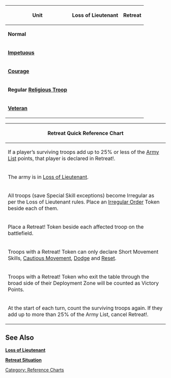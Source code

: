 {{section-reference-charts}}


{{n4only}}
{{n4}}


{| class="wikitable-dark"
|-
! Unit !! Loss of Lieutenant !! Retreat
|-
| '''Normal''' || {{image | name=irregular0.jpg | style= 96inline }} || {{image | name=irregular0.jpg | style= 96inline }} {{image | name=retreat_0.jpg | style= 96inline }}
|-
| '''[[Impetuous]]''' || {{image | name=irregular0.jpg | style= 96inline }} {{image | name=impetuous0.jpg | style= 96inline }} || {{image | name=irregular0.jpg | style= 96inline }} {{image | name=retreat_0.jpg | style= 96inline }}
|-
| '''[[Courage]]''' || {{image | name=irregular0.jpg | style= 96inline }} || {{image | name=irregular0.jpg | style= 96inline }} 
|-
| '''Regular [[Religious Troop]]''' || {{image | name=irregular0.jpg | style= 96inline }} || {{image | name=irregular0.jpg | style= 96inline }} 
|-
| '''[[Veteran]]''' || {{image | name=eng-regular-order-512.jpg | style= 96inline }} || {{image | name=eng-regular-order-512.jpg | style= 96inline }} 
|}


{| class="wikitable-dark"
|-
! Retreat Quick Reference Chart
|- 
| If a player’s surviving troops add up to 25% or less of the [[Army List]] points, that player is declared in Retreat!.
|- 
| The army is in [[Loss of Lieutenant]].
|- 
| All troops (save Special Skill exceptions) become Irregular as per the Loss of Lieutenant rules. Place an [[Irregular Order]] Token beside each of them.
|- 
| Place a Retreat! Token beside each affected troop on the battlefield.
|- 
| Troops with a Retreat! Token can only declare Short Movement Skills, [[Cautious Movement]], [[Dodge]] and [[Reset]].
|- 
| Troops with a Retreat! Token who exit the table through the broad side of their Deployment Zone will be counted as Victory Points.
|- 
| At the start of each turn, count the surviving troops again. If they add up to more than 25% of the Army List, cancel Retreat!.
|}

==See Also==
'''[[Loss of Lieutenant]]'''

'''[[Retreat Situation]]'''

{{n4end}}


[[Category: Reference Charts]]